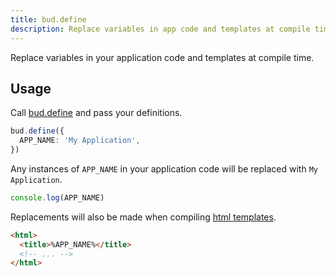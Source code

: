 ```yaml
---
title: bud.define
description: Replace variables in app code and templates at compile time
---
```



Replace variables in your application code and templates at compile time.

## Usage

Call [bud.define](/docs/bud.define) and pass your definitions.

```ts title='bud.config.js'
bud.define({
  APP_NAME: 'My Application',
})
```

Any instances of `APP_NAME` in your application code will be replaced with `My Application`.

```ts title='src/app.js'
console.log(APP_NAME)
```

Replacements will also be made when compiling [html templates](/docs/bud.html).

```html title='public/index.html'
<html>
  <title>%APP_NAME%</title>
  <!-- ... -->
</html>
```
